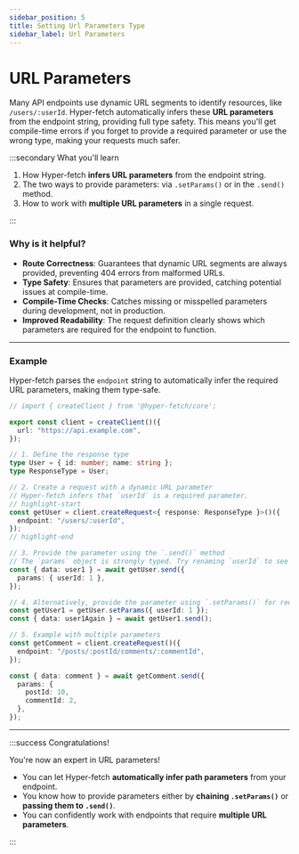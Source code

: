 ```yaml
---
sidebar_position: 5
title: Setting Url Parameters Type
sidebar_label: Url Parameters
---
```


# URL Parameters

Many API endpoints use dynamic URL segments to identify resources, like `/users/:userId`. Hyper-fetch automatically
infers these **URL parameters** from the endpoint string, providing full type safety. This means you'll get compile-time
errors if you forget to provide a required parameter or use the wrong type, making your requests much safer.

:::secondary What you'll learn

1.  How Hyper-fetch **infers URL parameters** from the endpoint string.
2.  The two ways to provide parameters: via `.setParams()` or in the `.send()` method.
3.  How to work with **multiple URL parameters** in a single request.

:::

### Why is it helpful?

- **Route Correctness**: Guarantees that dynamic URL segments are always provided, preventing 404 errors from malformed
  URLs.
- **Type Safety**: Ensures that parameters are provided, catching potential issues at compile-time.
- **Compile-Time Checks**: Catches missing or misspelled parameters during development, not in production.
- **Improved Readability**: The request definition clearly shows which parameters are required for the endpoint to
  function.

---

### Example

Hyper-fetch parses the `endpoint` string to automatically infer the required URL parameters, making them type-safe.

```ts
// import { createClient } from '@hyper-fetch/core';

export const client = createClient()({
  url: "https://api.example.com",
});

// 1. Define the response type
type User = { id: number; name: string };
type ResponseType = User;

// 2. Create a request with a dynamic URL parameter
// Hyper-fetch infers that `userId` is a required parameter.
// highlight-start
const getUser = client.createRequest<{ response: ResponseType }>()({
  endpoint: "/users/:userId",
});
// highlight-end

// 3. Provide the parameter using the `.send()` method
// The `params` object is strongly typed. Try renaming `userId` to see an error.
const { data: user1 } = await getUser.send({
  params: { userId: 1 },
});

// 4. Alternatively, provide the parameter using `.setParams()` for reusability
const getUser1 = getUser.setParams({ userId: 1 });
const { data: user1Again } = await getUser1.send();

// 5. Example with multiple parameters
const getComment = client.createRequest()({
  endpoint: "/posts/:postId/comments/:commentId",
});

const { data: comment } = await getComment.send({
  params: {
    postId: 10,
    commentId: 2,
  },
});
```

---

:::success Congratulations!

You're now an expert in URL parameters!

- You can let Hyper-fetch **automatically infer path parameters** from your endpoint.
- You know how to provide parameters either by **chaining `.setParams()`** or **passing them to `.send()`**.
- You can confidently work with endpoints that require **multiple URL parameters**.

:::

